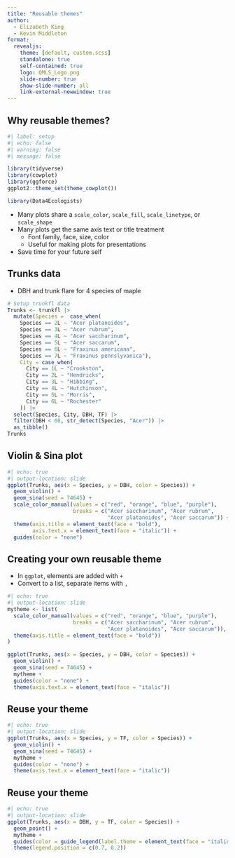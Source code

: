 ```yaml
---
title: "Reusable themes"
author:
  - Elizabeth King
  - Kevin Middleton
format:
  revealjs:
    theme: [default, custom.scss]
    standalone: true
    self-contained: true
    logo: QMLS_Logo.png
    slide-number: true
    show-slide-number: all
    link-external-newwindow: true
---
```


## Why reusable themes?

```r
#| label: setup
#| echo: false
#| warning: false
#| message: false

library(tidyverse)
library(cowplot)
library(ggforce)
ggplot2::theme_set(theme_cowplot())

library(Data4Ecologists)
```

- Many plots share a `scale_color`, `scale_fill`, `scale_linetype`, or `scale_shape`
- Many plots get the same axis text or title treatment
  - Font family, face, size, color
  - Useful for making plots for presentations
- Save time for your future self


## Trunks data

- DBH and trunk flare for 4 species of maple

```r
# Setup trunkfl data
Trunks <- trunkfl |> 
  mutate(Species =  case_when(
    Species == 2L ~ "Acer platanoides",
    Species == 3L ~ "Acer rubrum",
    Species == 4L ~ "Acer saccharinum", 
    Species == 5L ~ "Acer saccarum",
    Species == 6L ~ "Fraxinus americana",
    Species == 7L ~ "Fraxinus pennslyvanica"),
    City = case_when(
      City == 1L ~ "Crookston",
      City == 2L ~ "Hendricks",
      City == 3L ~ "Hibbing",
      City == 4L ~ "Hutchinson",
      City == 5L ~ "Morris",
      City == 6L ~ "Rochester"
    )) |> 
  select(Species, City, DBH, TF) |> 
  filter(DBH < 60, str_detect(Species, "Acer")) |> 
  as_tibble()
Trunks
```


## Violin & Sina plot

```r
#| echo: true
#| output-location: slide
ggplot(Trunks, aes(x = Species, y = DBH, color = Species)) +
  geom_violin() +
  geom_sina(seed = 74645) +
  scale_color_manual(values = c("red", "orange", "blue", "purple"),
                     breaks = c("Acer saccharinum", "Acer rubrum",
                                "Acer platanoides", "Acer saccarum")) +
  theme(axis.title = element_text(face = "bold"),
        axis.text.x = element_text(face = "italic")) +
  guides(color = "none")
```


## Creating your own reusable theme

- In `ggplot`, elements are added with `+`
- Convert to a list, separate items with `,`

```r
#| echo: true
#| output-location: slide
mytheme <- list(
  scale_color_manual(values = c("red", "orange", "blue", "purple"),
                     breaks = c("Acer saccharinum", "Acer rubrum",
                                "Acer platanoides", "Acer saccarum")),
  theme(axis.title = element_text(face = "bold"))
)

ggplot(Trunks, aes(x = Species, y = DBH, color = Species)) +
  geom_violin() +
  geom_sina(seed = 74645) +
  mytheme +
  guides(color = "none") +
  theme(axis.text.x = element_text(face = "italic"))
```


## Reuse your theme

```r
#| echo: true
#| output-location: slide
ggplot(Trunks, aes(x = Species, y = TF, color = Species)) +
  geom_violin() +
  geom_sina(seed = 74645) +
  mytheme +
  guides(color = "none") +
  theme(axis.text.x = element_text(face = "italic"))
```

## Reuse your theme

```r
#| echo: true
#| output-location: slide
ggplot(Trunks, aes(x = DBH, y = TF, color = Species)) +
  geom_point() +
  mytheme +
  guides(color = guide_legend(label.theme = element_text(face = "italic"))) +
  theme(legend.position = c(0.7, 0.2))
```


